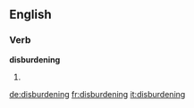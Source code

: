 ==English==

===Verb===
'''disburdening'''

# {{present participle of|disburden}}

[[de:disburdening]]
[[fr:disburdening]]
[[it:disburdening]]